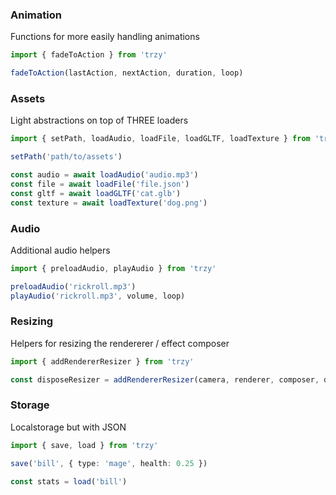 

<Meta title='Lib' />

### Animation

Functions for more easily handling animations

```ts
import { fadeToAction } from 'trzy'

fadeToAction(lastAction, nextAction, duration, loop)
```

### Assets

Light abstractions on top of THREE loaders

```ts
import { setPath, loadAudio, loadFile, loadGLTF, loadTexture } from 'trzy'

setPath('path/to/assets')

const audio = await loadAudio('audio.mp3')
const file = await loadFile('file.json')
const gltf = await loadGLTF('cat.glb')
const texture = await loadTexture('dog.png')
```

### Audio

Additional audio helpers

```ts
import { preloadAudio, playAudio } from 'trzy'

preloadAudio('rickroll.mp3')
playAudio('rickroll.mp3', volume, loop)
```

### Resizing

Helpers for resizing the rendererer / effect composer

```ts
import { addRendererResizer } from 'trzy'

const disposeResizer = addRendererResizer(camera, renderer, composer, dpi)

```

### Storage

Localstorage but with JSON

```ts
import { save, load } from 'trzy'

save('bill', { type: 'mage', health: 0.25 })

const stats = load('bill')
```

